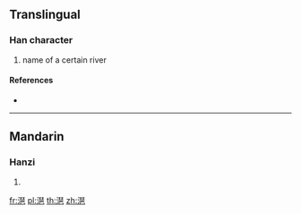==Translingual==

===Han character===
{{Han char|rn=85|rad=水|as=12|sn=15|four=|canj=EMGU}}

# name of a certain river

====References====
* {{Han ref|kx=0649.030|dkj=18234|hdz=31734.090|uh=6F56|ud=28502}}

----

==Mandarin==

===Hanzi===
{{cmn-hanzi|pin=[[pá]] ([[pa2]])|wg=p'a<sup>2</sup>}}

# {{defn|lang=cmn|sort=水12}}

[[fr:潖]]
[[pl:潖]]
[[th:潖]]
[[zh:潖]]